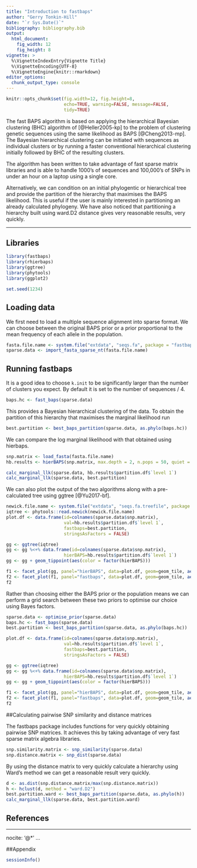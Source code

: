 ```yaml
---
title: "Introduction to fastbaps"
author: "Gerry Tonkin-Hill"
date: "`r Sys.Date()`"
bibliography: bibliography.bib
output: 
  html_document:
    fig_width: 12
    fig_height: 8
vignette: >
  %\VignetteIndexEntry{Vignette Title}
  %\VignetteEncoding{UTF-8}
  %\VignetteEngine{knitr::rmarkdown}
editor_options: 
  chunk_output_type: console
---
```


```r
knitr::opts_chunk$set(fig.width=12, fig.height=8,
                      echo=TRUE, warning=FALSE, message=FALSE,
                      tidy=TRUE)
```

The fast BAPS algorithm is based on applying the hierarchical Bayesian clustering (BHC) algorithm of [@Heller2005-kp] to the problem of clustering genetic sequences using the same likelihood as BAPS [@Cheng2013-mp]. The Bayesian hierarchical clustering can be initiated with sequences as individual clusters or by running a faster conventional hierarchical clustering initially followed by BHC of the resulting clusters.

The algorithm has been written to take advantage of fast sparse matrix libraries and is able to handle 1000's of sequences and 100,000's of SNPs in under an hour on a laptop using a single core.

Alternatively, we can condition on an initial phylogentic or hierarchical tree and provide the partition of the hierarchy that maximises the BAPS likelihood. This is useful if the user is mainly interested in partitioning an already calculated phylogeny. We have also noticed that partitioning a hierarchy built using ward.D2 distance gives very reasonable results, very quickly.

***


## Libraries

```r
library(fastbaps)
library(rhierbaps)
library(ggtree)
library(phytools)
library(ggplot2)

set.seed(1234)
```

## Loading data

We first need to load a multiple sequence alignment into sparse format. We can choose between the original BAPS prior or a prior proportional to the mean frequency of each allele in the population.

```r
fasta.file.name <- system.file("extdata", "seqs.fa", package = "fastbaps")
sparse.data <- import_fasta_sparse_nt(fasta.file.name)
```


## Running fastbaps

It is a good idea to choose `k.init` to be significantly larger than the number of clusters you expect. By default it is set to the number of sequences / 4.

```r
baps.hc <- fast_baps(sparse.data)
```

This provides a Bayesian hierarchical clustering of the data. To obtain the partition of this hierarchy that maximises the marginal likelihood run

```r
best.partition <- best_baps_partition(sparse.data, as.phylo(baps.hc))
```

We can compare the log marginal likelihood with that obtained using hierbaps.

```r
snp.matrix <- load_fasta(fasta.file.name)
hb.results <- hierBAPS(snp.matrix, max.depth = 2, n.pops = 50, quiet = TRUE)

calc_marginal_llk(sparse.data, hb.results$partition.df$`level 1`)
calc_marginal_llk(sparse.data, best.partition)
```

We can also plot the output of the two algorithms along with a pre-calculated tree using ggtree [@Yu2017-bf].

```r
newick.file.name <- system.file("extdata", "seqs.fa.treefile", package = "fastbaps")
iqtree <- phytools::read.newick(newick.file.name)
plot.df <- data.frame(id=colnames(sparse.data$snp.matrix),
                      val=hb.results$partition.df$`level 1`,
                      fastbaps=best.partition,
                      stringsAsFactors = FALSE)

gg <- ggtree(iqtree)
gg <- gg %<+% data.frame(id=colnames(sparse.data$snp.matrix),
                      hierBAPS=hb.results$partition.df$`level 1`)
gg <- gg + geom_tippoint(aes(color = factor(hierBAPS)))

f1 <- facet_plot(gg, panel="hierBAPS", data=plot.df, geom=geom_tile, aes(x=val), color='red')
f2 <- facet_plot(f1, panel="fastbaps", data=plot.df, geom=geom_tile, aes(x=fastbaps), color='blue')
f2
```

Rather than choosing either the BAPS prior or the population means we can perform a grid search between these two priors to optimise our choice using Bayes factors.

```r
sparse.data <- optimise_prior(sparse.data)
baps.hc <- fast_baps(sparse.data)
best.partition <- best_baps_partition(sparse.data, as.phylo(baps.hc))
```

```r
plot.df <- data.frame(id=colnames(sparse.data$snp.matrix),
                      val=hb.results$partition.df$`level 1`,
                      fastbaps=best.partition,
                      stringsAsFactors = FALSE)

gg <- ggtree(iqtree)
gg <- gg %<+% data.frame(id=colnames(sparse.data$snp.matrix),
                      hierBAPS=hb.results$partition.df$`level 1`)
gg <- gg + geom_tippoint(aes(color = factor(hierBAPS)))

f1 <- facet_plot(gg, panel="hierBAPS", data=plot.df, geom=geom_tile, aes(x=val), color='red')
f2 <- facet_plot(f1, panel="fastbaps", data=plot.df, geom=geom_tile, aes(x=fastbaps), color='blue')
f2
```

##Calculating pairwise SNP similarity and distance matrices

The fastbaps package includes functions for very quickly obtaining pairwise SNP matrices. It achieves this by taking advantage of very fast sparse matrix algebra libraries. 

```r
snp.similarity.matrix <- snp_similarity(sparse.data)
snp.distance.matrix <- snp_dist(sparse.data)
```

By using the distance matrix to very quickly calculate a hierarchy using Ward's method we can get a reasonable result very quickly.

```r
d <- as.dist(snp.distance.matrix/max(snp.distance.matrix))
h <- hclust(d, method = "ward.D2")
best.partition.ward <- best_baps_partition(sparse.data, as.phylo(h))
calc_marginal_llk(sparse.data, best.partition.ward)
```


## References

---
nocite: '@*'
...

##Appendix
```r
sessionInfo()
```
